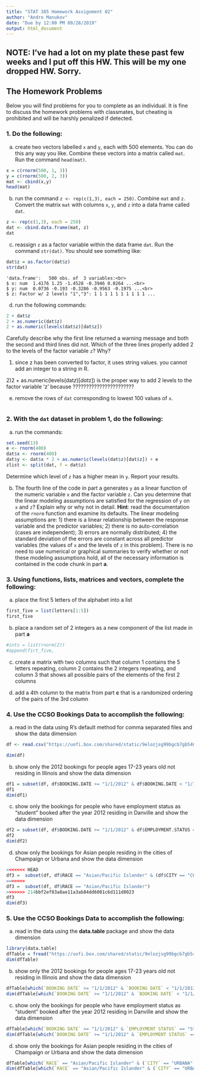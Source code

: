 ```yaml
---
title: "STAT 385 Homework Assignment 02"
author: "Andro Manukov"
date: "Due by 12:00 PM 09/28/2019"
output: html_document
---
```


## NOTE: I've had a lot on my plate these past few weeks and I put off this HW. This will be my one dropped HW. Sorry.

## The Homework Problems

Below you will find problems for you to complete as an individual. It is fine to discuss the homework problems with classmates, but cheating is prohibited and will be harshly penalized if detected.

### 1. Do the following:

a. create two vectors labelled `x` and `y`, each with 500 elements.  You can do this any way you like.  Combine these vectors into a matrix called `mat`.  Run the command `head(mat)`.
```r
x = c(rnorm(500, 1, 3))
y = c(rnorm(500, 2, 3))
mat <- cbind(x,y)
head(mat)
```

b. run the command `z <- rep(c(1,3), each = 250)`.  Combine `mat` and `z`.  Convert the matrix `mat` with columns `x`, `y`, and `z` into a data frame called `dat`. 
```r
z <- rep(c(1,3), each = 250)
dat <- cbind.data.frame(mat, z)
dat
```


c. reassign `z` as a factor variable within the data frame `dat`.  Run the command `str(dat)`.  You should see something like:

```r
dat$z = as.factor(dat$z)
str(dat)
```


    'data.frame':	500 obs. of  3 variables:<br>
    $ x: num  1.4176 1.25 -1.4528 -0.3946 0.0264 ...<br>
    $ y: num  0.0736 -0.193 -0.3286 -0.9563 -0.1975 ...<br>
    $ z: Factor w/ 2 levels "1","3": 1 1 1 1 1 1 1 1 1 1 ...

d. run the following commands:

```r
2 + dat$z
2 + as.numeric(dat$z)
2 + as.numeric(levels(dat$z)[dat$z])
```

Carefully describe why the first line returned a warning message and both the second and third lines      did not.  Which of the three lines properly added 2 to the levels of the factor variable `z`? Why?

1) since z has been converted to factor, it uses string values. you cannot add an integer to a string in R.

2)2 + as.numeric(levels(dat$z)[dat$z]) is the proper way to add 2 levels to the factor variable 'z' because ???????????????????????

e. remove the rows of `dat` corresponding to lowest 100 values of `x`.
```r
```

### 2. With the `dat` dataset in problem 1, do the following:

a. run the commands:

```r
set.seed(13)
e <- rnorm(400)
dat$x <- rnorm(400)
dat$y <- dat$x * 2 + as.numeric(levels(dat$z)[dat$z]) + e
zlist <- split(dat, f = dat$z)
```

Determine which level of `z` has a higher mean in `y`.  Report your results.

b.  The fourth line of the code in part a generates `y` as a linear function of the numeric variable `x` and the factor variable `z`.  Can you determine that the linear modeling assumptions are satisfied for the regression of `y` on `x` and `z`? Explain why or why not in detail. **Hint**: read the documentation of the `rnorm` function and examine its defaults.  The linear modeling assumptions are: 1) there is a linear relationship between the response variable and the predictor variables; 2) there is no auto-correlation (cases are independent); 3) errors are normally distributed; 4) the standard deviation of the errors are constant across all predictor variables (the values of `x` and the levels of `z` in this problem).  There is no need to use numerical or graphical summaries to verify whether or not these modeling assumptions hold, all of the necessary information is contained in the code chunk in part **a**.
 

### 3. Using functions, lists, matrices and vectors, complete the following:

a. place the first 5 letters of the alphabet into a list
```r
first_five = list(letters[1:5])
first_five
```

b. place a random set of 2 integers as a new component of the list made in part **a**  
```r
#ints = list(rnorm(2))
#append(firt_five, 
```

c. create a matrix with two columns such that column 1 contains the 5 letters repeating, column 2 contains the 2 integers repeating, and column 3 that shows all possible pairs of the elements of the first 2 columns  

d. add a 4th column to the matrix from part **c** that is a randomized ordering of the pairs of the 3rd column


### 4. Use the CCSO Bookings Data to accomplish the following:

a. read in the data using R's default method for comma separated files and show the data dimension
```r
df <- read.csv("https://uofi.box.com/shared/static/9elozjsg99bgcb7gb546wlfr3r2gc9b7.csv", stringsAsFactors = FALSE)
```

```r
dim(df)
```


b. show only the 2012 bookings for people ages 17-23 years old not residing in Illinois and show the data dimension
```r
df1 = subset(df, df$BOOKING.DATE >= "1/1/2012" & df$BOOKING.DATE < "1/1/2013" & df$Age.at.Arrest >= 17 & df$Age.at.Arrest <= 23 & df$STATE != "Illinois")
df1
dim(df1)
```

c. show only the bookings for people who have employment status as "student" booked after the year 2012 residing in Danville and show the data dimension
```r
df2 = subset(df, df$BOOKING.DATE >= "1/1/2012" & df$EMPLOYMENT.STATUS == "Student" & df$CITY == "DANVILLE")
df2
dim(df2)
```

d. show only the bookings for Asian people residing in the cities of Champaign or Urbana and show the data dimension
```r
<<<<<<< HEAD
df3 =  subset(df, df$RACE == "Asian/Pacific Islander" & (df$CITY == "CHAMPAIGN" | df$CITY == "URBANA"))
=======
df3 =  subset(df, df$RACE == "Asian/Pacific Islander")
>>>>>>> 214bbf2ef83a8ae11a3ab84dd6081c6d111d8023
df3
dim(df3)

```


### 5. Use the CCSO Bookings Data to accomplish the following:

a. read in the data using the **data.table** package and show the data dimension
```r
library(data.table)
dfTable = fread("https://uofi.box.com/shared/static/9elozjsg99bgcb7gb546wlfr3r2gc9b7.csv")
dim(dfTable)
```

b. show only the 2012 bookings for people ages 17-23 years old not residing in Illinois and show the data dimension
```r
dfTable[which(`BOOKING DATE` >= "1/1/2012" & `BOOKING DATE` < "1/1/2013" & `Age at Arrest` >= 17 & `Age at Arrest` <= 23 & `STATE` != "Illinois")]
dim(dfTable[which(`BOOKING DATE` >= "1/1/2012" & `BOOKING DATE` < "1/1/2013" & `Age at Arrest` >= 17 & `Age at Arrest` <= 23 & `STATE` != "Illinois")])
```

c. show only the bookings for people who have employment status as "student" booked after the year 2012 residing in Danville and show the data dimension
```r
dfTable[which(`BOOKING DATE` >= "1/1/2012" & `EMPLOYMENT STATUS` == "Student" & `CITY` == "DANVILLE")]
dim(dfTable[which(`BOOKING DATE` >= "1/1/2012" & `EMPLOYMENT STATUS` == "Student" & `CITY` == "DANVILLE")])
```

d. show only the bookings for Asian people residing in the cities of Champaign or Urbana and show the data dimension
```r
dfTable[which(`RACE` == "Asian/Pacific Islander" & (`CITY` == "URBANA" | `CITY` == "CHAMPAIGN"))]
dim(dfTable[which(`RACE` == "Asian/Pacific Islander" & (`CITY` == "URBANA" | `CITY` == "CHAMPAIGN"))])
```

